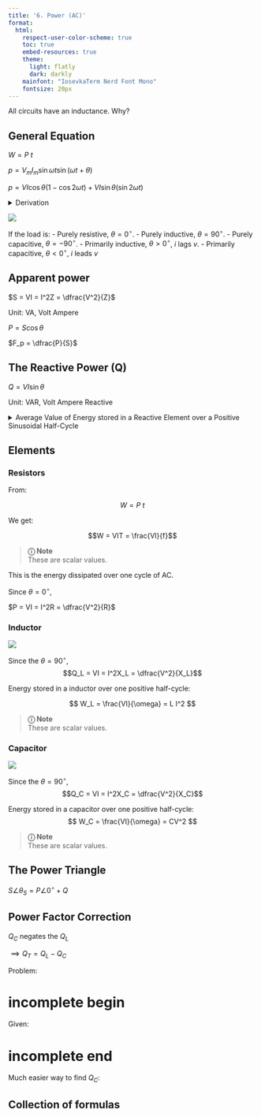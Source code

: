 ```yaml
---
title: '6. Power (AC)'
format:
  html:
    respect-user-color-scheme: true
    toc: true
    embed-resources: true
    theme:
      light: flatly
      dark: darkly
    mainfont: "IosevkaTerm Nerd Font Mono"
    fontsize: 20px
---
```


All circuits have an inductance. Why?

## General Equation

$W = P~t$

$p = V_mI_m\sin\omega t \sin (\omega t +\theta)$

$p=VI \cos\theta (1-\cos 2\omega t) + VI \sin\theta (\sin 2\omega t)$

<details>
<summary>Derivation</summary>

\begin{align}
    \text{From:} \notag \\
    p(t) &= V_mI_m\sin\omega t \sin (\omega t +\theta) \\
    \sin A \sin B &= \frac{1}{2}[\cos(A - B) - \cos(A + B)] \\
    \text{We have:} \notag \\
     \sin(\omega t)\sin(\omega t + \theta) &= \frac{1}{2}[\cos(\omega t - (\omega t + \theta)) - \cos(\omega t + (\omega t + \theta))] \\
    \sin(\omega t)\sin(\omega t + \theta) &= \frac{1}{2}[\cos(-\theta) - \cos(2\omega t + \theta)] \\
    \text{But:} \notag \\
    \cos(-\theta) &= \cos(\theta) \notag \\
    \implies  \sin(\omega t)\sin(\omega t + \theta) &= \frac{1}{2}[\cos(\theta) - \cos(2\omega t + \theta)] \\
    \text{(6) in (1):} \notag \\
    \implies p(t) &= V_m I_m \cdot \frac{1}{2}[\cos(\theta) - \cos(2\omega t + \theta)] \\
    \text{But:} \notag \\
    V_m &= \sqrt{2}V, I_m = \sqrt{2}I \notag \\
    \implies p(t) &= VI [\cos(\theta) - \cos(2\omega t + \theta)] \\
\end{align}

---

$$
\boxed{p(t) = VI \cos(\theta) - VI \cos(2\omega t + \theta)}
$$

* The **first term** is constant: **real (average) power**
* The **second term** oscillates at $2\omega$: **reactive power component**

---

\begin{align*}
    \text{From:} \qquad p(t) &= VI [\cos(\theta) - \cos(2\omega t + \theta)] \\
    \cos(a+b) &= \cos a \cos b - \sin a \sin b \\
    \text{We have:} \qquad p(t) &= VI \left[ \cos\theta - \left( \cos 2\omega t \cos\theta - \sin 2\omega t \sin\theta \right) \right] \\
    p(t) &= VI \left[ \cos\theta - \cos 2\omega t \cos\theta + \sin 2\omega t \sin\theta \right] \\
    p(t) &= VI \left[ \cos\theta (1 - \cos 2\omega t) + \sin\theta \sin 2\omega t \right] \\
\end{align*}

---

$$
\boxed{p(t) = VI \cos\theta (1 - \cos 2\omega t) + VI \sin\theta \sin 2\omega t}
$$


### Interpretation:

* $VI\cos\theta$: average **real power**
* $VI\sin\theta$: **reactive power** magnitude
* Oscillating terms: power fluctuates at $2\omega$

This form is useful in **power electronics** and **phasor analysis**.

</details>

![](images/load-circuit.png)

If the load is:
- Purely resistive, $\theta = 0^\circ$.
- Purely inductive, $\theta = 90^\circ$.
- Purely capacitive, $\theta = -90^\circ$.
- Primarily inductive, $\theta > 0^\circ$, $i$ lags $v$.
- Primarily capacitive, $\theta < 0^\circ$, $i$ leads $v$

## Apparent power

$S = VI = I^2Z = \dfrac{V^2}{Z}$

Unit: $\text{VA}$, Volt Ampere

$P = S \cos \theta$

$F_p = \dfrac{P}{S}$

## The Reactive Power (Q)

$Q = VI \sin \theta$

Unit: $\text{VAR}$, Volt Ampere Reactive

<details>
<summary>
Average Value of Energy stored in a Reactive Element over a Positive Sinusoidal Half-Cycle
</summary>

|||
|-|-|
|![](images/inductor-power-curve.png)|![](images/capacitor-power-curve.png)|

Recall that the **average value of the positive portion of a sinusoid** is:

$$
\frac{2A}{\pi}
$$

Also, in this case, the time interval considered is:

$$
t = \frac{T_2}{2}
$$

 Energy stored in an inductor or capacitor:

\begin{aligned}
    W_L &= P~t \\
    &=\left( \frac{2VI}{\pi} \right) \times \left( \frac{T_2}{2} \right) \\
        &= \boxed{\frac{V I T_2}{\pi}} \quad \text{(J)} \\
\end{aligned}

Now, since

* $T_2 = \dfrac{1}{f_2}$, where $f_2$ is the frequency of the $p$ curve,
* and $f_2 = 2f_1$,

we get:

$$
W_L = \frac{VI}{\pi (2f_1)} = \frac{VI}{\omega_1} \quad \text{(since } \omega_1 = 2\pi f_1 \text{)}
$$

</details>

## Elements

### Resistors

From:

$$W = P~t$$

We get:

$$W = VIT = \frac{VI}{f}$$

> **&#9432; Note** <br>
> These are scalar values.

This is the energy dissipated over one cycle of AC.

Since $\theta=0^\circ$,

$P = VI = I^2R = \dfrac{V^2}{R}$

### Inductor

![](images/inductor-power-curve.png)

Since the $\theta=90^\circ$,
$$Q_L = VI = I^2X_L = \dfrac{V^2}{X_L}$$

Energy stored in a inductor over one positive half-cycle:

$$
W_L = \frac{VI}{\omega} = L I^2
$$

> **&#9432; Note** <br>
> These are scalar values.

### Capacitor

![](images/capacitor-power-curve.png)

Since the $\theta=90^\circ$,
$$Q_C = VI = I^2X_C = \dfrac{V^2}{X_C}$$

Energy stored in a capacitor over one positive half-cycle:
$$
W_C = \frac{VI}{\omega} = CV^2
$$

> **&#9432; Note** <br>
> These are scalar values.

## The Power Triangle

$S \angle \theta_S = P\angle 0^\circ +Q$

## Power Factor Correction

$Q_C$ negates the $Q_L$

$\implies Q_T = Q_L - Q_C$

Problem:

# incomplete begin
Given:

\begin{align*}
    &V_T,~f,~P_T,~F_p~\text{lagging or leading},~F'_p~\text{(new power factor, lagging or leading)} \\
    \text{Find S and Q T,} \\
    S &= \frac{P}{p.f.} \\
    Q_C &= Q_L - Q_C \\
    \text{Find S'} \\
    S' &= \frac{P}{p.f.} \\
    \text{}
\end{align*}

# incomplete end

Much easier way to find $Q_C$:

\begin{align*}
    Q_C &= P \cdot \tan (\theta_1 -\theta_2) \\
    \theta_1 &\to \text{Derived from } F_p \\
    \theta_2 &\to \text{Derived from } F'_p \\
\end{align*}

## Collection of formulas

\begin{align*}
    S&=\sqrt{P^2+Q^2_L}\\
    S &= \frac{P}{p.f.} \\
    I &= \frac{S}{E} \\
    Q_L &= \sqrt{S^2-P^2} \\
    Q_C &= Q_L-Q_T \\
    X_C&=\dfrac{E^2_{rms}}{Q_C} \\
    C &= \dfrac{1}{2\pi f X_C} \\
\end{align*}
